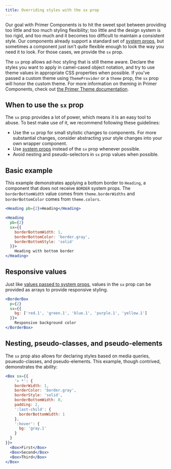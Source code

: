 ```yaml
---
title: Overriding styles with the sx prop
---
```


Our goal with Primer Components is to hit the sweet spot between providing too little and too much styling flexibility; too little and the design system is too rigid, and too much and it becomes too difficult to maintain a consistent style. Our components already support a standard set of [system props](/system-props), but sometimes a component just isn't *quite* flexible enough to look the way you need it to look. For those cases, we provide the `sx` prop.

The `sx` prop allows ad-hoc styling that is still theme aware. Declare the styles you want to apply in camel-cased object notation, and try to use theme values in appropriate CSS properties when possible. If you've passed a custom theme using `ThemeProvider` or a `theme` prop, the `sx` prop will honor the custom theme. For more information on theming in Primer Components, check out [the Primer Theme documentation](/primer-theme).

## When to use the `sx` prop

The `sx` prop provides a lot of power, which means it is an easy tool to abuse. To best make use of it, we recommend following these guidelines:

* Use the `sx` prop for small stylistic changes to components. For more substantial changes, consider abstracting your style changes into your own wrapper component.
* Use [system props](/system-props) instead of the `sx` prop whenever possible.
* Avoid nesting and pseudo-selectors in `sx` prop values when possible.

## Basic example

This example demonstrates applying a bottom border to `Heading`, a component that does not receive `BORDER` system props. The `borderBottomWidth` value comes from `theme.borderWidths` and `borderBottomColor` comes from `theme.colors`.

```jsx live
<Heading pb={2}>Heading</Heading>

<Heading
  pb={2}
  sx={{
    borderBottomWidth: 1,
    borderBottomColor: 'border.gray',
    borderBottomStyle: 'solid'
  }}>
    Heading with bottom border
</Heading>
```

## Responsive values

Just like [values passed to system props](https://styled-system.com/responsive-styles), values in the `sx` prop can be provided as arrays to provide responsive styling.

```jsx live
<BorderBox
  p={2}
  sx={{
    bg: ['red.1', 'green.1', 'blue.1', 'purple.1', 'yellow.1']
  }}>
    Responsive background color
</BorderBox>
```

## Nesting, pseudo-classes, and pseudo-elements

The `sx` prop also allows for declaring styles based on media queries, psueudo-classes, and pseudo-elements. This example, though contrived, demonstrates the ability:

```jsx live
<Box sx={{
    '> *': {	
    borderWidth: 1,	
    borderColor: 'border.gray',	
    borderStyle: 'solid',	
    borderBottomWidth: 0,	
    padding: 2,	
    ':last-child': {	
      borderBottomWidth: 1	
    },	
    ':hover': {	
      bg: 'gray.1'	
    }	
  }	
}}>
  <Box>First</Box>
  <Box>Second</Box>
  <Box>Third</Box>
</Box>
```
